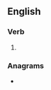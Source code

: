 ==English==

===Verb===
{{head|en|verb form}}

# {{en-past of|intone}}

===Anagrams===
* {{l|en|nondiet}}